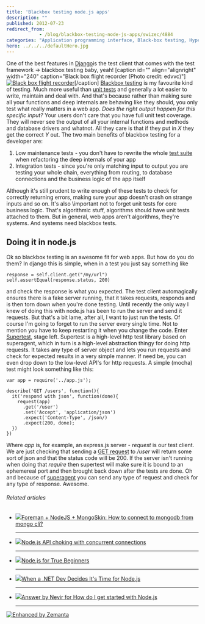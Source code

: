 ```yaml
---
title: 'Blackbox testing node.js apps'
description: ""
published: 2012-07-23
redirect_from: 
            - /blog/blackbox-testing-node-js-apps/swizec/4884
categories: "Application programming interface, Black-box testing, Hypertext Transfer Protocol, JavaScript, Node.js, Servers, Uncategorized, Unit testing, Web application"
hero: ../../../defaultHero.jpg
---
```

One of the best features in [Django](http://www.djangoproject.com "Django (Web framework)")is the test client that comes with the test framework -> blackbox testing baby, yeah! \[caption id="" align="alignright" width="240" caption="Black box flight recorder (Photo credit: edvvc)"][![Black box flight recorder](http://farm3.static.flickr.com/2215/1972546648_e63db0846e_m.jpg "Black box flight recorder")](http://www.flickr.com/photos/23739231@N00/1972546648)\[/caption] [Blackbox testing](http://en.wikipedia.org/wiki/Black-box_testing "Black-box testing") is my favourite kind of testing. Much more useful than [unit tests](http://en.wikipedia.org/wiki/Unit_testing "Unit testing") and generally a lot easier to write, maintain and deal with. And that's because rather than making sure all your functions and deep internals are behaving like they should, you only test what really matters in a web app. _Does the right output happen for this specific input?_ Your users don't care that you have full unit test coverage. They will never see the output of all your internal functions and methods and database drivers and whatnot. All they care is that if they put in _X_ they get the correct _Y_ out. The two main benefits of blackbox testing for a developer are:

1. Low maintenance tests - you don't have to rewrite the whole [test suite](http://en.wikipedia.org/wiki/Test_suite "Test suite") when refactoring the deep internals of your app
2. Integration tests - since you're only matching input to output you are testing your whole chain, everything from routing, to database connections and the business logic of the app itself

Although it's still prudent to write enough of these tests to check for correctly returning errors, making sure your app doesn't crash on strange inputs and so on. It's also \\important not to forget unit tests for core business logic. That's algorithmic stuff, algorithms should have unit tests attached to them. But in general, web apps aren't algorithms, they're systems. And systems need blackbox tests.

## Doing it in node.js

Ok so blackbox testing is an awesome fit for web apps. But how do you do them? In django this is simple, when in a test you just say something like

```
response = self.client.get("/my/url")
self.assertEqual(response.status, 200)
```

and check the response is what you expected. The test client automagically ensures there is a fake server running, that it takes requests, responds and is then torn down when you're done testing. Until recently the only way I knew of doing this with node.js has been to run the server and send it requests. But that's a bit lame, after all, I want to just run the tests. Of course I'm going to forget to run the server every single time. Not to mention you have to keep restarting it when you change the code. Enter [Supertest](https://github.com/visionmedia/supertest), stage left. Supertest is a high-level http test library based on superagent, which in turn is a high-level abstraction thingy for doing http requests. It takes any type of server object and lets you run requests and check for expected results in a very simple manner. If need be, you can even drop down to the low-level API's for http requests. A simple (mocha) test might look something like this:

```
var app = require('../app.js');

describe('GET /users', function(){
  it('respond with json', function(done){
    request(app)
      .get('/user')
      .set('Accept', 'application/json')
      .expect('Content-Type', /json/)
      .expect(200, done);
  })
})
```

Where _app_ is, for example, an express.js server - _request_ is our test client. We are just checking that sending a [GET request](http://en.wikipedia.org/wiki/Hypertext_Transfer_Protocol "Hypertext Transfer Protocol") to _/user_ will return some sort of json and that the status code will be 200. If the server isn't running when doing that _require_ then supertest will make sure it is bound to an ephemereal port and then brought back down after the tests are done. Oh and because of [superagent](https://github.com/visionmedia/superagent) you can send any type of request and check for any type of response. Awesome.

###### Related articles

- [![](http://i.zemanta.com/93336637_80_80.jpg)](http://stackoverflow.com/questions/10960502/foreman-nodejs-mongoskin-how-to-connect-to-mongodb-from-mongo-cli)[Foreman + NodeJS + MongoSkin: How to connect to mongodb from mongo cli?](http://stackoverflow.com/questions/10960502/foreman-nodejs-mongoskin-how-to-connect-to-mongodb-from-mongo-cli)

  * * *

- [![](http://i.zemanta.com/101387271_80_80.jpg)](http://stackoverflow.com/questions/11546715/node-js-api-choking-with-concurrent-connections)[Node.js API choking with concurrent connections](http://stackoverflow.com/questions/11546715/node-js-api-choking-with-concurrent-connections)

  * * *

- [![](http://i.zemanta.com/101502577_80_80.jpg)](http://www.joezimjs.com/javascript/node-js-for-true-beginners/)[Node.js for True Beginners](http://www.joezimjs.com/javascript/node-js-for-true-beginners/)

  * * *

- [![](http://i.zemanta.com/noimg_06_80_80.jpg)](http://architects.dzone.com/articles/when-net-dev-decides-its-time)[When a .NET Dev Decides It's Time for Node.js](http://architects.dzone.com/articles/when-net-dev-decides-its-time)

  * * *

- [![](http://i.zemanta.com/89920188_80_80.jpg)](http://stackoverflow.com/questions/2353818/how-do-i-get-started-with-node-js/9629682)[Answer by Nevir for How do I get started with Node.js](http://stackoverflow.com/questions/2353818/how-do-i-get-started-with-node-js/9629682)

  * * *

[![Enhanced by Zemanta](http://img.zemanta.com/zemified_e.png?x-id=bdac80da-9a78-4071-ac4b-f2d10e0a4b65)](http://www.zemanta.com/?px "Enhanced by Zemanta")